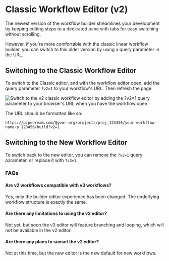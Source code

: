 # Classic Workflow Editor (v2)

The newest version of the workflow builder streamlines your development by keeping editing steps to a dedicated pane with tabs for easy switching without scrolling.

However, if you're more comfortable with the classic linear workflow builder, you can switch to this older version by using a query parameter in the URL.

## Switching to the Classic Workflow Editor

To switch to the Classic editor, and with the workflow editor open, add the query parameter `?v2=1` to your workflow's URL. Then refresh the page.

![Switch to the v2 classic workflow editor by adding the ?v2=1 query parameter to your browser's URL when you have the workflow open](./images/v2-editor-query-param.png)

The URL should be formatted like so:

```
https://pipedream.com/@your-org/projects/proj_123456/your-workflow-name-p_123456/build?v2=1
```

## Switching to the New Workflow Editor

To switch back to the new editor, you can remove the `?v2=1` query parameter, or replace it with `?v3=1`.

### FAQs

#### Are v2 workflows compatible with v3 workflows?

Yes, only the builder editor experience has been changed. The underlying workflow structure is exactly the same.

#### Are there any limitations to using the v2 editor?

Not yet, but soon the v3 editor will feature branching and looping, which will not be available in the v2 editor.

#### Are there any plans to sunset the v2 editor?

Not at this time, but the new editor is the new default for new workflows.
